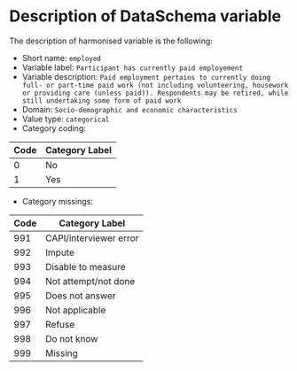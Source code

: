 # Description of DataSchema variable

The description of harmonised variable is the following:

* Short name: `employed`
* Variable label: `Participant has currently paid employement`
* Variable description: `Paid employment pertains to currently doing full- or part-time paid work (not including volunteering, housework or providing care (unless paid)). Respondents may be retired, while still undertaking some form of paid work`
* Domain: `Socio-demographic and economic characteristics`
* Value type: `categorical`
* Category coding:

**Code** | **Category Label**
-------- | ------------------
0        | No
1        | Yes

* Category missings: 

**Code** | **Category Label**
----| ------------------
991 | CAPI/interviewer error
992 | Impute
993 | Disable to measure
994 | Not attempt/not done
995 | Does not answer
996 | Not applicable
997 | Refuse
998 | Do not know
999 | Missing


